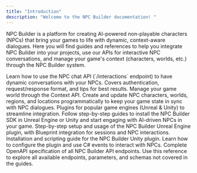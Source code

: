 ```yaml
---
title: "Introduction"
description: "Welcome to the NPC Builder documentation! "
---
```


NPC Builder is a platform for creating AI-powered non-playable characters (NPCs) that bring your games to life with dynamic, context-aware dialogues. Here you will find guides and references to help you integrate NPC Builder into your projects, use our APIs for interactive NPC conversations, and manage your game's context (characters, worlds, etc.) through the NPC Builder system.

<Columns cols={2}>
  <Card title="Interactions API Guide" icon="message-dots" href="/interactions-api-guide">
    Learn how to use the NPC chat API (`/interactions` endpoint) to have dynamic conversations with your NPCs. Covers authentication, request/response format, and tips for best results.
  </Card>
  <Card title="Context API Guide" icon="database" href="/context-api-reference">
    Manage your game world through the Context API. Create and update NPC characters, worlds, regions, and locations programmatically to keep your game state in sync with NPC dialogues.
  </Card>
</Columns>

<Card title="Game Engine Integrations" icon="gamepad" href="/integrations/">
  Plugins for popular game engines (Unreal & Unity) to streamline integration. Follow step-by-step guides to install the NPC Builder SDK in Unreal Engine or Unity and start engaging with AI-driven NPCs in your game.

  <Card title="Unreal Engine Plugin" icon="plug" href="/integrations/unreal-engine-integration-plugin">
    Step-by-step setup and usage of the NPC Builder Unreal Engine plugin, with Blueprint integration for sessions and NPC interactions.
  </Card>
  <Card title="Unity Plugin" icon="plug" href="/integrations/unity-integration-plugin">
    Installation and scripting guide for the NPC Builder Unity plugin. Learn how to configure the plugin and use C# events to interact with NPCs.
  </Card>
</Card>

<Columns cols={1}>
  <Card title="Full API Reference" icon="book" href="/api-reference">
    Complete OpenAPI specification of all NPC Builder API endpoints. Use this reference to explore all available endpoints, parameters, and schemas not covered in the guides.
  </Card>
</Columns>